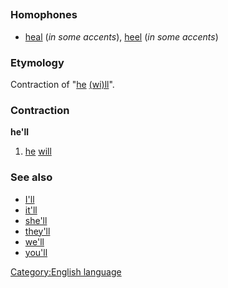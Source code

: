 =={{en}}==
[[Category:English language]]
===Homophones===
*[[heal]] (''in some accents''), [[heel]] (''in some accents'')
===Etymology===
Contraction of "[[he]] [[will|(wi)ll]]".
===Contraction===
'''he'll'''

#[[he]] [[will]]
===See also===
*[[I'll]]
*[[it'll]]
*[[she'll]]
*[[they'll]]
*[[we'll]]
*[[you'll]]